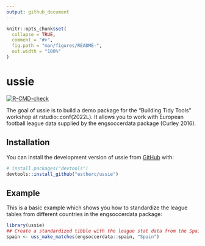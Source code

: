 ```yaml
---
output: github_document
---
```


<!-- README.md is generated from README.Rmd. Please edit that file -->

```r
knitr::opts_chunk$set(
  collapse = TRUE,
  comment = "#>",
  fig.path = "man/figures/README-",
  out.width = "100%"
)
```

# ussie

<!-- badges: start -->
[![R-CMD-check](https://github.com/estherc/ussie/actions/workflows/R-CMD-check.yaml/badge.svg)](https://github.com/estherc/ussie/actions/workflows/R-CMD-check.yaml)
<!-- badges: end -->

The goal of ussie is to build a demo package for the "Building Tidy Tools" workshop at rstudio::conf(2022L). It allows you to work with European football league data supplied by the engsoccerdata package (Curley 2016).

## Installation

You can install the development version of ussie from [GitHub](https://github.com/) with:

``` r
# install.packages("devtools")
devtools::install_github("estherc/ussie")
```

## Example

This is a basic example which shows you how to standardize the league tables from different countries in the engsoccerdata package:

```r
library(ussie)
## Create a standardized tibble with the league stat data from the Spain
spain <- uss_make_matches(engsoccerdata::spain, "Spain")
```
